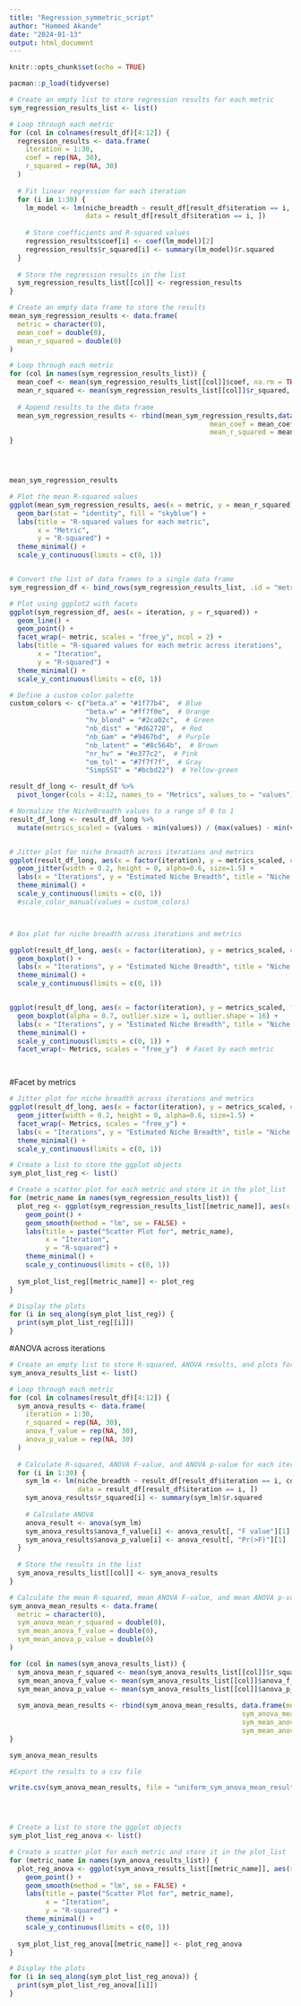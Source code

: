 ```yaml
---
title: "Regression_symmetric_script"
author: "Hammed Akande"
date: "2024-01-13"
output: html_document
---
```


```r
knitr::opts_chunk$set(echo = TRUE)
```


```r
pacman::p_load(tidyverse)

```

```r


# Create an empty list to store regression results for each metric
sym_regression_results_list <- list()

# Loop through each metric
for (col in colnames(result_df)[4:12]) { 
  regression_results <- data.frame(
    iteration = 1:30,
    coef = rep(NA, 30),
    r_squared = rep(NA, 30)
  )
  
  # Fit linear regression for each iteration
  for (i in 1:30) {
    lm_model <- lm(niche_breadth ~ result_df[result_df$iteration == i, col],
                   data = result_df[result_df$iteration == i, ])
    
    # Store coefficients and R-squared values
    regression_results$coef[i] <- coef(lm_model)[2]  
    regression_results$r_squared[i] <- summary(lm_model)$r.squared
  }
  
  # Store the regression results in the list
  sym_regression_results_list[[col]] <- regression_results
}

# Create an empty data frame to store the results
mean_sym_regression_results <- data.frame(
  metric = character(0),
  mean_coef = double(0),
  mean_r_squared = double(0)
)

# Loop through each metric
for (col in names(sym_regression_results_list)) {
  mean_coef <- mean(sym_regression_results_list[[col]]$coef, na.rm = TRUE)
  mean_r_squared <- mean(sym_regression_results_list[[col]]$r_squared, na.rm = TRUE)
  
  # Append results to the data frame
  mean_sym_regression_results <- rbind(mean_sym_regression_results,data.frame(metric = col, 
                                                  mean_coef = mean_coef,
                                                  mean_r_squared = mean_r_squared))
}




mean_sym_regression_results


```


```r

# Plot the mean R-squared values
ggplot(mean_sym_regression_results, aes(x = metric, y = mean_r_squared)) +
  geom_bar(stat = "identity", fill = "skyblue") +
  labs(title = "R-squared values for each metric",
       x = "Metric",
       y = "R-squared") +
  theme_minimal() +
  scale_y_continuous(limits = c(0, 1))


# Convert the list of data frames to a single data frame
sym_regression_df <- bind_rows(sym_regression_results_list, .id = "metric")

# Plot using ggplot2 with facets
ggplot(sym_regression_df, aes(x = iteration, y = r_squared)) +
  geom_line() +
  geom_point() +
  facet_wrap(~ metric, scales = "free_y", ncol = 2) +
  labs(title = "R-squared values for each metric across iterations",
       x = "Iteration",
       y = "R-squared") +
  theme_minimal() +
  scale_y_continuous(limits = c(0, 1)) 

```



```r

# Define a custom color palette 
custom_colors <- c("beta.a" = "#1f77b4",  # Blue
                   "beta.w" = "#ff7f0e",  # Orange
                   "hv_blond" = "#2ca02c",  # Green
                   "nb_dist" = "#d62728",  # Red
                   "nb_Gam" = "#9467bd",  # Purple
                   "nb_latent" = "#8c564b",  # Brown
                   "nr_hv" = "#e377c2",  # Pink
                   "om_tol" = "#7f7f7f",  # Gray
                   "SimpSSI" = "#bcbd22")  # Yellow-green

result_df_long <- result_df %>%
  pivot_longer(cols = 4:12, names_to = "Metrics", values_to = "values")

# Normalize the NicheBreadth values to a range of 0 to 1
result_df_long <- result_df_long %>%
  mutate(metrics_scaled = (values - min(values)) / (max(values) - min(values)))


# Jitter plot for niche breadth across iterations and metrics
ggplot(result_df_long, aes(x = factor(iteration), y = metrics_scaled, color = Metrics)) +
  geom_jitter(width = 0.2, height = 0, alpha=0.6, size=1.5) +
  labs(x = "Iterations", y = "Estimated Niche Breadth", title = "Niche Breadth Across Iterations and Metrics") +
  theme_minimal() +
  scale_y_continuous(limits = c(0, 1))
  #scale_color_manual(values = custom_colors)




```


```r

# Box plot for niche breadth across iterations and metrics

ggplot(result_df_long, aes(x = factor(iteration), y = metrics_scaled, color = Metrics)) +
  geom_boxplot() +
  labs(x = "Iterations", y = "Estimated Niche Breadth", title = "Niche Breadth Across Iterations and Metrics") +
  theme_minimal() +
  scale_y_continuous(limits = c(0, 1))


ggplot(result_df_long, aes(x = factor(iteration), y = metrics_scaled, fill = Metrics)) +
  geom_boxplot(alpha = 0.7, outlier.size = 1, outlier.shape = 16) +
  labs(x = "Iterations", y = "Estimated Niche Breadth", title = "Niche Breadth Across Iterations and Metrics") +
  theme_minimal() +
  scale_y_continuous(limits = c(0, 1)) +
  facet_wrap(~ Metrics, scales = "free_y")  # Facet by each metric




```


#Facet by metrics

```r

# Jitter plot for niche breadth across iterations and metrics
ggplot(result_df_long, aes(x = factor(iteration), y = metrics_scaled, color = Metrics)) +
  geom_jitter(width = 0.2, height = 0, alpha=0.6, size=1.5) +
  facet_wrap(~ Metrics, scales = "free_y") +
  labs(x = "Iterations", y = "Estimated Niche Breadth", title = "Niche Breadth Across Iterations and Metrics") +
  theme_minimal() +
  scale_y_continuous(limits = c(0, 1))


```





```r


# Create a list to store the ggplot objects
sym_plot_list_reg <- list()

# Create a scatter plot for each metric and store it in the plot_list
for (metric_name in names(sym_regression_results_list)) {
  plot_reg <- ggplot(sym_regression_results_list[[metric_name]], aes(x = iteration, y = r_squared)) +
    geom_point() +
    geom_smooth(method = "lm", se = FALSE) +
    labs(title = paste("Scatter Plot for", metric_name),
         x = "Iteration",
         y = "R-squared") +
    theme_minimal() +
    scale_y_continuous(limits = c(0, 1)) 
  
  sym_plot_list_reg[[metric_name]] <- plot_reg
}

# Display the plots
for (i in seq_along(sym_plot_list_reg)) {
  print(sym_plot_list_reg[[i]])
}

```




#ANOVA across iterations

```r


# Create an empty list to store R-squared, ANOVA results, and plots for each metric
sym_anova_results_list <- list()

# Loop through each metric
for (col in colnames(result_df)[4:12]) {  
  sym_anova_results <- data.frame(
    iteration = 1:30,
    r_squared = rep(NA, 30),
    anova_f_value = rep(NA, 30),
    anova_p_value = rep(NA, 30)
  )
  
  # Calculate R-squared, ANOVA F-value, and ANOVA p-value for each iteration
  for (i in 1:30) {
    sym_lm <- lm(niche_breadth ~ result_df[result_df$iteration == i, col],
                 data = result_df[result_df$iteration == i, ])
    sym_anova_results$r_squared[i] <- summary(sym_lm)$r.squared
    
    # Calculate ANOVA
    anova_result <- anova(sym_lm)
    sym_anova_results$anova_f_value[i] <- anova_result[, "F value"][1]
    sym_anova_results$anova_p_value[i] <- anova_result[, "Pr(>F)"][1]
  }
  
  # Store the results in the list
  sym_anova_results_list[[col]] <- sym_anova_results
}

# Calculate the mean R-squared, mean ANOVA F-value, and mean ANOVA p-value for each metric
sym_anova_mean_results <- data.frame(
  metric = character(0),
  sym_anova_mean_r_squared = double(0),
  sym_mean_anova_f_value = double(0),
  sym_mean_anova_p_value = double(0)
)

for (col in names(sym_anova_results_list)) {
  sym_anova_mean_r_squared <- mean(sym_anova_results_list[[col]]$r_squared, na.rm = TRUE)
  sym_mean_anova_f_value <- mean(sym_anova_results_list[[col]]$anova_f_value, na.rm = TRUE)
  sym_mean_anova_p_value <- mean(sym_anova_results_list[[col]]$anova_p_value, na.rm = TRUE)
  
  sym_anova_mean_results <- rbind(sym_anova_mean_results, data.frame(metric = col, 
                                                          sym_anova_mean_r_squared = sym_anova_mean_r_squared, 
                                                          sym_mean_anova_f_value = sym_mean_anova_f_value,
                                                          sym_mean_anova_p_value = sym_mean_anova_p_value))
}

sym_anova_mean_results


```


```r


#Export the results to a csv file

write.csv(sym_anova_mean_results, file = "uniform_sym_anova_mean_results.csv")





```



```r


# Create a list to store the ggplot objects
sym_plot_list_reg_anova <- list()

# Create a scatter plot for each metric and store it in the plot_list
for (metric_name in names(sym_anova_results_list)) {
  plot_reg_anova <- ggplot(sym_anova_results_list[[metric_name]], aes(x = iteration, y = r_squared)) +
    geom_point() +
    geom_smooth(method = "lm", se = FALSE) +
    labs(title = paste("Scatter Plot for", metric_name),
         x = "Iteration",
         y = "R-squared") +
    theme_minimal() +
    scale_y_continuous(limits = c(0, 1))
  
  sym_plot_list_reg_anova[[metric_name]] <- plot_reg_anova
}

# Display the plots
for (i in seq_along(sym_plot_list_reg_anova)) {
  print(sym_plot_list_reg_anova[[i]])
}

```






